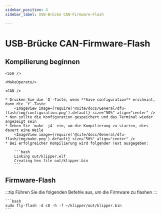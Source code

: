 ```yaml
---
sidebar_position: 4
sidebar_label: USB-Brücke CAN-Firmware-Flash

---
```




# USB-Brücke CAN-Firmware-Flash

## Kompilierung beginnen

    <SSH />

    <MakeOperate/>

    <CAN />

    * Drücken Sie die `Q`-Taste, wenn **Save configuration** erscheint, dann die `Y`-Taste
        <ImageView image={require('@site/docs/General/dfu-flash/img/configuration.png').default} size="50%" align="center" />
    * Nun sollte die Konfiguration gespeichert und das Terminal wieder angezeigt sein
    * Geben Sie `make -j4` ein, um die Kompilierung zu starten, dies dauert eine Weile
        <ImageView image={require('@site/docs/General/dfu-flash/img/make.png').default} size="50%" align="center" />
    * Bei erfolgreicher Kompilierung wird folgender Text ausgegeben:

        ```bash
        Linking out/klipper.elf
        Creating hex file out/klipper.bin
        ```


## Firmware-Flash

:::tip
Führen Sie die folgenden Befehle aus, um die Firmware zu flashen
:::

    ```bash
    sudo fly-flash -d c8 -h -f ~/klipper/out/klipper.bin
    ```